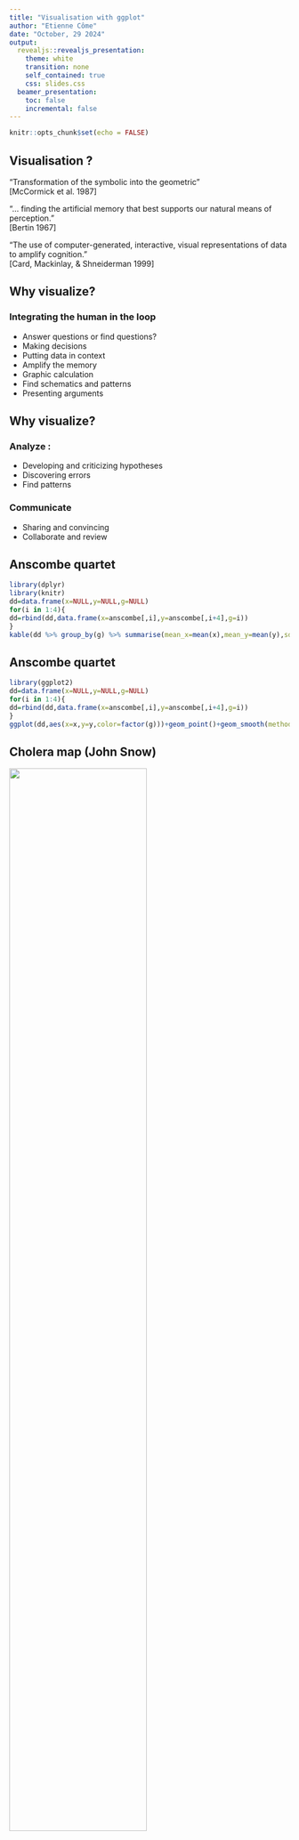 ```yaml
---
title: "Visualisation with ggplot"
author: "Etienne Côme"
date: "October, 29 2024"
output:
  revealjs::revealjs_presentation:
    theme: white
    transition: none
    self_contained: true
    css: slides.css
  beamer_presentation:
    toc: false
    incremental: false
---
```


```r
knitr::opts_chunk$set(echo = FALSE)
```



## Visualisation ?
<link href="https://fonts.googleapis.com/css?family=Armata&display=swap" rel="stylesheet">
“Transformation of the symbolic into the geometric”</br>
[McCormick et al. 1987]

“... finding the artificial memory that best supports our
natural means of perception.” </br>
[Bertin 1967]

“The use of computer-generated, interactive, visual
representations of data to amplify cognition.”</br>
[Card, Mackinlay, & Shneiderman 1999]


## Why visualize?
### Integrating the human in the loop
<ul>
<li>Answer questions or find questions? 
<li>Making decisions
<li>Putting data in context
<li>Amplify the memory
<li>Graphic calculation
<li>Find schematics and patterns
<li>Presenting arguments
</ul>

## Why visualize?

### Analyze :
<ul>
<li>Developing and criticizing hypotheses
<li>Discovering errors
<li>Find patterns
</ul>

### Communicate
<ul>
<li>Sharing and convincing
<li>Collaborate and review
</ul>

## <span class="red">Anscombe quartet</span>
```r
library(dplyr)
library(knitr)
dd=data.frame(x=NULL,y=NULL,g=NULL)
for(i in 1:4){
dd=rbind(dd,data.frame(x=anscombe[,i],y=anscombe[,i+4],g=i))
}
kable(dd %>% group_by(g) %>% summarise(mean_x=mean(x),mean_y=mean(y),sd_x=sd(x),sd_y=sd(y)))
```


## <span class="red">Anscombe quartet</span> {data-background=#ffffff}
```r
library(ggplot2)
dd=data.frame(x=NULL,y=NULL,g=NULL)
for(i in 1:4){
dd=rbind(dd,data.frame(x=anscombe[,i],y=anscombe[,i+4],g=i))
}
ggplot(dd,aes(x=x,y=y,color=factor(g)))+geom_point()+geom_smooth(method='lm',se=FALSE,fullrange=TRUE,size=0.7,alpha=0.7)+facet_wrap(~g)
```



## Cholera map (John Snow)
<img src="./images/cholera.jpg" height="70%"></img>



## 
<h1 ><span class="green"> Visualization </span><h1><h1>=</h1>
<h1>encode the data using </h1><h1> <span class="red">visual chanels </span></h1>



## <span class="red">Visual channels</span> {data-background=#ffffff}
<img src="./images/bertin1.png" height="700px"/>
<h4 class="orange" style="text-align:center"> Bertin Jacques, Sémiologie graphique, Paris, Mouton/Gauthier-Villars, 1967.</h4>



## <span class="red">Visual channels</span> {data-background=#ffffff}
<img src="./images/bertin2.png" height="65%"/>
<h4 class="orange" style="text-align:center"> Bertin Jacques, Sémiologie graphique, Paris, Mouton/Gauthier-Villars, 1967.</h4>

## Marks // visuals channels

### Marks :
graphical building blocks
<img height="25%" src="images/channels.png"></img>

### Visual channels :
The visual properties that varie

## <span class="red">Marks, visual channels </span> {data-background=#ffffff}
<img src="./images/marks_chanels.png" height="95%"/>


## <span class="red">Marks, visual channels </span> {data-background=#ffffff}
<img src="./images/marks_chanels3.png" height="95%"/>
All channels are not equals

## <span class="red">Marks, visual channels </span> {data-background=#ffffff}
<h4><span class="red">The best channels depend on the feature type (continuous, categorical, ordinal,...)</span></h4>
<img src="./images/marks_chanels2.png" height="95%"/>

## <span class="red">Marks, visual channels </span> {data-background=#ffffff}
<img src="./images/marks_chanels4.png" height="95%"/>
<p style="color:black">The interesting part is not already available</p>

## pre-attentive processing
### How many 3 ?
1281768756138976546984506985604982826762
9809858458224509856458945098450980943585
9091030209905959595772564675050678904567
8845789809821677654876364908560912949686


## pre-attentive processing
### How many 3 ?
12817687561<span style="color:#ff0000">3</span>8976546984506985604982826762
980985845822450985645894509845098094<span style="color:#ff0000">3</span>585
90910<span style="color:#ff0000">3</span>0209905959595772564675050678904567
8845789809821677654876<span style="color:#ff0000">3</span>64908560912949686


## <span class="red">pre-attentive processing</span> {data-background=#ffffff}
<img height="500px" src="./images/colour_P.gif"></img>

## <span class="red">pre-attentive processing</span> {data-background=#ffffff}
<img height="500px" src="./images/shape_P.gif"></img>


## <span class="red">pre-attentive processing</span> {data-background=#ffffff}
<img height="500px" src="./images/conjoin_P.gif"></img>


## {data-background=#ffffff}
<img src="./images/gggram1.png" height="95%"/> 



## {data-background=#ffffff}
<img src="./images/gggram2.png" height="95%"/>



## {data-background=#ffffff}
<img src="./images/gggram3.png" height="95%"/>




## 
```r
library(ggplot2)
ggplot(mpg)+geom_point(aes(x=cty,y=hwy,color=class))
```

##
<h1> Questions ? Features types  ?</h1><h1> <span class="blue">continuous ?</span> <span class="green">discretes ?</span> <span class="red">ordinals ?</span> <span class="purple">temporal ?</span> <span class="orange">spatials ?</span></h1><h1></h1>



##
<h1> <span class="green">Some categories</span> <h1><h1>and</h1><h1> <span class="red"> one quantity for each modality</span> </h1>


##
<h1 class="green"> The bar chart</h1>





## <span class="green"> le bar chart</span>
```r
library(rjson)
library(dplyr)
?mpg
```


<h4> dataset mpg </h4>
<ul>

<li>manufacturer.

<li>model.

<li>displ. engine displacement, in litres

<li>...
</ul>

## <span class="green"> The bar chart</span>
```r
m_cty = mpg %>% group_by(manufacturer) %>% summarize(mcty=mean(cty))
ggplot(data=m_cty)+
  geom_bar(aes(x=manufacturer,y=mcty),stat = 'identity')+
  scale_x_discrete("Manufacturer")+
  scale_y_continuous("Miles / Gallon (City conditions)")
```


## <span class="green"> Order ?</span>
```r
m_cty_ordered = m_cty %>% arrange(desc(mcty)) %>% 
  mutate(manufacturer=factor(manufacturer,levels=manufacturer))
ggplot(data=m_cty_ordered)+
  geom_bar(aes(x=manufacturer,y=mcty),stat = 'identity')+
  scale_x_discrete("Manufacturer")+
  scale_y_continuous("Miles / Gallon (City conditions)")
```

## <span class="green"> Horizontal ?</span>
```r
ggplot(data=m_cty_ordered)+
  geom_bar(aes(x=manufacturer,y=mcty),stat = 'identity')+
  scale_x_discrete("Manufacturer")+
  scale_y_continuous("Miles / Gallon (City conditions)")+
  coord_flip()
```

##
<h1> The ligne : </h1>
<h1> <span class="green"> 1 numeric variable </span></h1> <h1>with respect</h1><h1> <span class="purple"> to time</span></h1>

##
<h1>Vélib' data :</h1>
```r
url="./data/sp_Lyon.json"
library(dplyr)
# read some data
data=fromJSON(file=url)
# to data.frame
extract = function(x){
  data.frame(id=x$'_id',
             time= x$download_date,
             nbbikes = x$available_bikes )
  }
st_tempstats.df=do.call(rbind,lapply(data,extract))
tempstats.df=st_tempstats.df |> group_by(time) |> summarise(nbbikes = sum(nbbikes))
```

## Time, natural order
```r
ggplot(data=tempstats.df,aes(x=time,y=nbbikes))+geom_point()
```

## Time, natural order
```r
ggplot(data=tempstats.df,aes(x=time,y=nbbikes))+geom_line()
```

## Aspect ratio
```r
ggplot(data=tempstats.df,aes(x=time,y=nbbikes))+geom_line()
```

## Aspect ratio
```r
ggplot(data=tempstats.df,aes(x=time,y=nbbikes))+geom_line()
```

## Aspect ratio
```r
ggplot(data=tempstats.df,aes(x=time,y=nbbikes))+geom_line()
```

## Aspect ratio, 45°
Heuristic: use the aspect ratio that results in an average line slope of 45°.
<img src="images/aspectratio.png" height="55%">
<h4 class="orange" style="text-align:center">Cleveland, William S., Marylyn E. McGill, and Robert McGill. "The shape parameter of a two-variable graph." Journal of the American Statistical Association 83.402 (1988): 289-300.</h4>

## Area + Scale
```r
ggplot(data=tempstats.df,aes(x=time,y=nbbikes))+geom_area()
```

## Point of view
```r
ggplot(data=tempstats.df,aes(x=time,y=max(nbbikes)-nbbikes))+
  geom_area()
```

##
<h1> <span class="green"> 1 numeric variable</span></h1> <h1>with respect </h1><h1 ><span class="purple"> to time</span></h1><h1> <span class="purple"> + categories</span></h1>

## Velib data per stations
```r
# read data and pre-processing
url = "./data/sp_Lyon.json"
data=fromJSON(file=url)
extract = function(x){
  data.frame(id=x$'_id',
             time= x$download_date,
             nbbikes = x$available_bikes )
  }
st_tempstats.df=do.call(rbind,lapply(data,extract))
sel = st_tempstats.df %>% select(id) %>% unique() %>% sample_n(8) %>% pull()
# selection de quelques stations
st_tempstats_sub.df = st_tempstats.df %>% 
  filter(id %in% sel)
```

## Multiple line charts
```r
ggplot(data=st_tempstats_sub.df)+
  geom_line(aes(x=time,y=nbbikes,group=id,color=factor(id)),size=2)
```

## Small multiples
```r
ggplot(data=st_tempstats_sub.df)+
  geom_line(aes(x=time,y=nbbikes,group=id,color=factor(id)),size=2)+
  facet_grid(id ~ .)
```


##
<h1> <span class="red"> 2 numeric features </span></h1><h1 ><span class="green"> + categories</span> </h1>

## Scatter plot + colors
```r
mpg_su = mpg %>% 
  filter(class %in% c('compact','suv','pickup','minivan')) 
ggplot(mpg_su)+geom_point(aes(x=cty,y=hwy,color=class))
```

## Scatter plot + symbols
```r
mpg_su = mpg %>% 
  filter(class %in% c('compact','suv','pickup','minivan')) 
ggplot(mpg_su)+geom_point(aes(x=cty,y=hwy,shape=class))
```

##
<h1> <span class="red"> 3  numeric features (with one >0)</span></h1><h1 ><span class="green"> + categories</span> </h1>



## Scatter plot + color + size
```r
ggplot(mpg_su)+geom_point(aes(x=cty,y=hwy,color=class,size=displ))
```

## Scatter plot + color + size ! scales
```r
ggplot(mpg_su)+geom_point(aes(x=cty,y=hwy,color=class,size=displ))
```

##
<h1> Circle size : radius or area ?</h1>
<script src="./libs/d3.v3.min.js"></script>

<h4> Rayon </h4>
<svg id="g1" width="500px" height="150px">
</svg>
<script>
var svg = d3.select("#g1")
svg.selectAll("circle").data([5, 25, 50]).enter().append("circle").attr("cx",function(d,i){return 20+i*100}).attr("cy",52).attr("r",function(d){return d}).style("fill","#2ca02c").style("stroke","#165016").style("stroke-width","2px")
svg.selectAll("text").data([5, 25, 50]).enter().append("text").attr("x",function(d,i){return 20+i*100}).attr("y",125).text(function(d){return d})
</script>
<h4> Aire </h4>

<svg id="g2" width="500px" height="150px">
</svg>
<script>
var svg = d3.select("#g2")
svg.selectAll("circle").data([5, 25, 50]).enter().append("circle").attr("cx",function(d,i){return 20+i*100}).attr("cy",52).attr("r",function(d){return Math.sqrt(d)*3}).style("fill","#2ca02c").style("stroke","#165016").style("stroke-width","2px")
svg.selectAll("text").data([5, 25, 50]).enter().append("text").attr("x",function(d,i){return 20+i*100}).attr("y",125).text(function(d){return d})
</script>


## 
<h1> More complex graphics</h1>
https://www.data-to-viz.com/

ex: More than 3 continuous variables ?


## 
<h1> More complex graphics</h1>
https://www.data-to-viz.com/

ex: More than 3 continuous variables ?


## 
<h1> More complex graphics</h1>
https://www.data-to-viz.com/

ex: Multimodal distributions ?

##
<h1>Principle :</h1>


$$\textrm{Lie factor} = \frac{\textrm{visual effect size}}{\textrm{data effect size}}$$




##
<h1 class="red">Lie factor :</h1>
$$\textrm{data effect size} = \frac{27.5 - 18}{18} \times 100 = 53 \%$$
<img src="./images/tuft2n.png" height="400px"/>
<h4 class="orange" style="text-align:center">Edward Tufte, The Visual Display of Quantitative Information, Cheshire, CT, Graphics Press, 2001, 2e éd. (1re éd. 1983)</h4>



##
<h1 class="red">Lie factor :</h1>
$$\textrm{visual effect size} = \frac{5.3 -0.6}{0.6} \times 100 = 783 \%$$
<img src="./images/tuft2n.png" height="400px"/>
<h4 class="orange" style="text-align:center">Edward Tufte, The Visual Display of Quantitative Information, Cheshire, CT, Graphics Press, 2001, 2e éd. (1re éd. 1983)</h4>


##
<h1 class="red">Lie factor :</h1>
$$\textrm{Lie factor} = \frac{783}{53} = 14.8$$
<img src="./images/tuft2n.png" height="400px"/>
<h4 class="orange" style="text-align:center">Edward Tufte, The Visual Display of Quantitative Information, Cheshire, CT, Graphics Press, 2001, 2e éd. (1re éd. 1983)</h4>



##
<h1 class="red">Lie factor : 9.4</h1>
<img src="./images/tuft1.gif" height="400px"/>
<h4 class="orange" style="text-align:center">Edward Tufte, The Visual Display of Quantitative Information, Cheshire, CT, Graphics Press, 2001, 2e éd. (1re éd. 1983)</h4>

##
<img src="./images/lying.jpg" height="400"/>
<p>knowing that the "apple"" area (in green ) is equal to $2.22\,cm^2$ and that the rim area (in blue) is equal to
$2.96\,cm^2$ compute the lyong factor ?</p>


## Perception
<img src="./images/stevenlaw.png" height="400"></img>
$$S = I^p$$


##
<h1>Principle :</h1>
<h1 class="green">Increase the data density</h1>
$$\textrm{graph data density} = \frac{\textrm{number of entries in data matrix}}{\textrm{area of data display}} $$

##
<h1 class="red">Data density :</h1>
<h4>Avoid graphics with low data density</h4>
<img src="./images/tuft3n.png" height="600px"/>
<h4 class="orange" style="text-align:center">Edward Tufte, The Visual Display of Quantitative Information, Cheshire, CT, Graphics Press, 2001, 2e éd. (1re éd. 1983)</h4>


##
<h1 class="red">Data density :</h1>
<h4>Avoid graphics with low data density</h4>
<img src="./images/tuft4.png" height="600px"/>
<h4 class="orange" style="text-align:center">Edward Tufte, The Visual Display of Quantitative Information, Cheshire, CT, Graphics Press, 2001, 2e éd. (1re éd. 1983)</h4>

##
<h1>Principle :</h1>
<h1 class="green">Increase the data-ink ratio</h1>
$$\textrm{data-ink ratio} = \frac{\textrm{area of data-ink}}{\textrm{total area of ink}}$$







##
<h1 class="red">Data-ink ratio :</h1>
<img src="./images/removetoimprovepie.gif" height="500px"></img>


##
<h1 class="red">Data-ink ratio :</h1>
<a href="https://speakerdeck.com/cherdarchuk/remove-to-improve-the-data-ink-ratio"><h4>Remove to improve</h4></a>

<a href="https://speakerdeck.com/cherdarchuk/remove-to-improve-the-data-ink-ratio">https://speakerdeck.com/cherdarchuk/remove-to-improve-the-data-ink-ratio</a>

##
<h1 class="red">Data-ink ratio :</h1>
<a href="https://www.youtube.com/watch?v=bDbJBWvonVI"><h4>Remove to improve</h4></a>
<a href="https://www.youtube.com/watch?v=bDbJBWvonVI">https://www.youtube.com/watch?v=bDbJBWvonVI</a>



## Recap
<ul>
<li> Avoid misleading graphics !
<li> Avoid empty graphics
<li> Be parsimonius with ink
<li> Scales !, (!colors, !size) 
<li> Use explicit labels and 
<li> ! categorial features and order
<li> aspect ratio
<li> filetype pdf, svg // png,jpg
</ul>



## <span class="green">ggplot</span>
<h1> gg = <span class="red"> grammar of graphics </span></h1> 
<ul>
<li> "The Grammar of Graphics" (Wilkinson, Annand and Grossman, 2005)
<li> grammar &#8594; same language for all figures 
</ul>


## ggplot


<h4>building blocks of  the grammar</h4>
<ul>
<li> <span class="red">the coordinate system</span>
<li> <span class="red">data and aesthetic mappings</span>,<br>
ex : f(data) &#8594; x position, y position, size, shape, color 
<li> <span class="red">geometric objects</span>,<br>
ex : points, lines, bars, texts 
<li> <span class="red">scales</span>,<br>
ex : f([0, 100]) &#8594; [0, 5] px
<li> <span class="red">facet specification</span>,<br>
ex : split the data into several plots
<li><span class="red">statistical transformations</span>,<br> 
ex : average, coounting, regression
</ul>
</section>


## ggplot
<h4>Make a graphic :</h4>
<ul>
<li> add several layers 
<li> with their own visual encoding and possibly their own data
<li> (+ optionel) add statistical transformation
<li> (+ optionel) change scale options
<li> (+ optionel) specify title, theme, guides, style ...
</ul>
<br><br>
<h4 class="red">! data = tidy data.frame with the right feature types</h4>



## <span class="green">ggplot, géométries</span>
<h4>Make a graphic :</h4>
<ul>
<li> add several layers 
<pre><code class="r">+geom_line()</pre></code>
<li> with their own visual encoding and possibly their own data
<pre><code class="r">aes(x=a,y=b,...)</pre></code>
</ul>
<h4>Exemple</h4>
<pre><code class="r">
ggplot(mpg)+
  geom_point(aes(x=cty,y=hwy,color=manufacturer,shape=factor(cyl)))
ggplot(mpg,aes(x=cty,y=hwy,color=manufacturer,shape=factor(cyl)))+
  geom_jitter()
</pre></code>



## ggplot
```r
ggplot(mpg,aes(x=cty,y=hwy,color=class))+geom_point()
```

## ggplot
```r
ggplot(mpg,aes(x=cty,y=hwy,color=class))+geom_jitter()
```


## ggplot
```r
ggplot(mpg,aes(x=cty,fill=class))+geom_histogram(binwidth=2)
```

## ggplot
```r
ggplot(mpg,aes(y=cty,x=class))+geom_violin()
```


## <span class="green">ggplot, scales</span>
<h4>Make a graphic :</h4>
<ul>
<li> add several layers 
<pre><code class="r">+geom_line()</pre></code>
<li> with their own visual encoding and possibly their own data
<pre><code class="r">aes(x=a,y=b,...)</pre></code>
<li> (+ optionel) change scale options
<pre><code class="r">scale_fill_brewer(palette=3,type="qual")
scale_x_continuous(limits=c(0,45),breaks=seq(0,45,2))</pre></code>
</ul>



## <span class="green">ggplot, scales</span>
```r
ggplot(mpg,aes(x=cty,y=hwy,color=manufacturer,shape=factor(cyl)))+
  geom_jitter()+
  scale_x_continuous(limits=c(0,45),breaks=seq(0,45,2))
```


##
<h1><span class="green">Colors</span> <br><span class="orange"></span><br> <span class="purple">scales</span></h1>


## Color scales
<a href="http://colorbrewer2.org/"><h1>http://colorbrewer2.org/</h1></a>




## <span class="green">ggplot, faceting</span>
<h4>Make a graphic :</h4>
<ul>
<li> add several layers 
<pre><code class="r">+geom_line()</pre></code>
<li> with their own visual encoding and possibly their own data
<pre><code class="r">aes(x=a,y=b,...)</pre></code>
<li> (+ optionel) change scale options
<pre><code class="r">scale_fill_brewer(palette=3,type="qual")
scale_x_continuous(limits=c(0,45),breaks=seq(0,45,2))</pre></code>
<li> use facet ?
<pre><code class="r">facet_grid(. ~ cyl)</pre></code>
</ul>

## <span class="green">ggplot, faceting</span>
```r
ggplot(data=mpg,aes(x=hwy,y=cty,color=class))+
  geom_point()+
  facet_wrap(~year)
```

## <span class="green">ggplot, stats</span>
<h4>Make a graphic :</h4>
<ul>
<li> add several layers 
<pre><code class="r">+geom_line()</pre></code>
<li> with their own visual encoding and possibly their own data
<pre><code class="r">aes(x=a,y=b,...)</pre></code>
<li> (+ optionel) change scale options
<pre><code class="r">scale_fill_brewer(palette=3,type="qual")
scale_x_continuous(limits=c(0,45),breaks=seq(0,45,2))</pre></code>
<li> add statistics
<pre><code class="r">stat_density2d()</pre></code>
</ul>


## ggplot
```r
ggplot(mpg,aes(y=cty,x=hwy))+
  geom_point(color="blue")+stat_density2d()
```

## ggplot
```r
ggplot(mpg,aes(y=cty,x=hwy))+
  geom_point(color="blue")+stat_smooth()
```

## ggplot
```r
library(hexbin)
ggplot(mpg,aes(y=cty,x=hwy))+
  stat_binhex()
```


## Sources

<ul>
<li> https://github.com/rfordatascience/tidytuesday
<li> https://www.r-graph-gallery.com/index.html
<li> http://www.cis.umassd.edu/~dkoop/cis467
<li> https://www.namwkim.org/datavis
<li> https://courses.cs.washington.edu/courses/cse512
<li> https://serialmentor.com/dataviz/
<li> http://socviz.co/gettingstarted.html
</ul>

## Exercises
Update the scale and labels
```r
# téléchargement et remise en forme des données
url = "./data/sp_Lyon.json"
data=fromJSON(file=url)
extract = function(x){
  data.frame(id=x$'_id',
             time= x$download_date,
             nbbikes = x$available_bikes )
  }
st_tempstats.df=do.call(rbind,lapply(data,extract))
# selection de 3 stations
st_tempstats_sub.df = st_tempstats.df %>% 
  filter(id %in% sel)
ggplot(data=st_tempstats_sub.df)+
  geom_line(aes(x=time,y=nbbikes,group=id,color=factor(id)),size=2)+
  facet_grid(id ~ .)
```

## Exercises
Update the scale and labels
```r
ggplot(data=st_tempstats_sub.df)+
  geom_line(aes(x=time,y=nbbikes,group=id,color=factor(id)),size=2)+
  facet_grid(id ~ .)
```


## Exercises
Reproduce this graphic (Iris data)
```r
ggplot(data=iris,aes(x=Petal.Length,y=Petal.Width,color=Species,shape=Species))+geom_point()+geom_density2d()
```

## Exercices
Reproduce this graphic (mtcars data)
! modifier le theme du graphique ?theme
```r
mto = mtcars %>% mutate(label = rownames(mtcars)) %>% arrange(mpg)  %>% mutate(label=factor(label,levels=label))
ggplot(data=mto,aes(y=label,x=mpg))+geom_point()+geom_text(aes(y=label,x=mpg+1,label=label),hjust= "left")+theme_bw()+scale_x_continuous(limits=c(10,50),"Miles / Gallon")+scale_y_discrete("")+theme(axis.title.y = element_blank(), axis.text.y = element_blank(),line = element_blank(),rect=element_blank(),axis.line.x = element_line(),axis.ticks.x.bottom = element_line())
```

## Exercises
Reproduce this graphic
```r
library(tidyr)
# téléchargement et remise en forme des données
url = "./data/sp_Lyon.json"
data=fromJSON(file=url)
extract = function(x){
  data.frame(id=x$'_id',
             time= x$download_date,
             nbbikes = x$available_bikes )
  }
st_tempstats.df=do.call(rbind,lapply(data,extract))
# taille des stations
st_size.df = st_tempstats.df %>% group_by(id) %>% summarise(size=max(nbbikes))
# ratio de remplissage
st_fillratio.df = st_tempstats.df %>% left_join(st_size.df) %>% mutate(fillratio = nbbikes/size) %>% select(id,time,fillratio)
# passage en large
X = st_fillratio.df%>% spread(time,fillratio,fill = 0)
# kmeans
Xnum=X[,2:ncol(X)]
K=8
clust= kmeans(Xnum,K)
clust.df  = data.frame(id=X[,1],cluster=factor(clust$cluster,levels=1:K))
res.df = st_fillratio.df %>% left_join(clust.df) %>% mutate(fillratio=ifelse(is.na(fillratio),0,fillratio))
res.mean.df = res.df %>% group_by(time,cluster) %>% summarise(mfillratio=mean(fillratio))
ggplot()+geom_line(data=res.df,aes(x=as.POSIXct(time,origin="1970-01-01"),y=fillratio,color=cluster,group=id),alpha=0.05)+
  geom_line(data=res.mean.df,aes(x=as.POSIXct(time,origin="1970-01-01"),y=mfillratio,color=cluster,group=cluster),size=1.5)+
  facet_grid(cluster~.)+scale_x_datetime("")+scale_y_continuous("Fill / Ratio")
```

## Exercises
Reproduce this graphic
Informations :
<ul>
<li> Bike sharing data from lyon (data folder)
<li> Compute the occupancy rate nb bikes / max(nb bikes)
<li> pivot to wide
<li> do a k-means with 8 clusters X (rows = stations, column = time slot)
<li> facet + mean curve + alpha blending
</ul>



